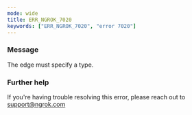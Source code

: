 ```yaml
---
mode: wide
title: ERR_NGROK_7020
keywords: ["ERR_NGROK_7020", "error 7020"]
---
```



### Message

The edge must specify a type.

<ErrorDetails />

### Further help

If you're having trouble resolving this error, please reach out to [support@ngrok.com](mailto:support@ngrok.com?subject=Help%20with%20ERR_NGROK_7020)
